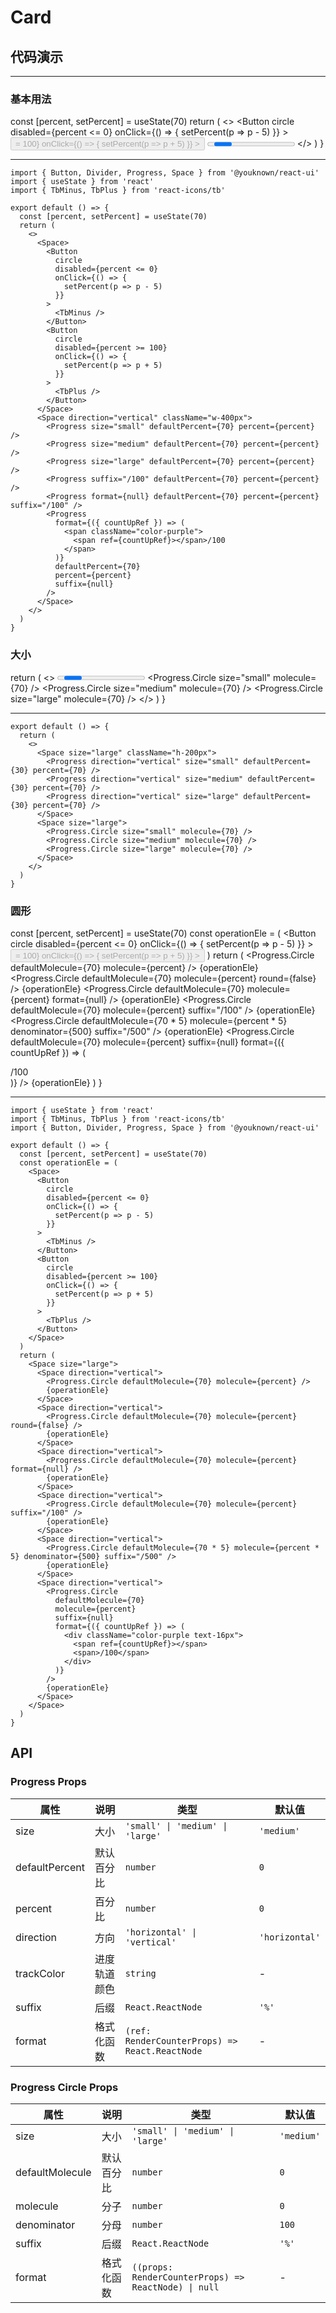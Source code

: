 # Card

## 代码演示


---

### 基本用法

  const [percent, setPercent] = useState(70)
  return (
    <>
      <Space>
        <Button
          circle
          disabled={percent <= 0}
          onClick={() => {
            setPercent(p => p - 5)
          }}
        >
          <TbMinus />
        </Button>
        <Button
          circle
          disabled={percent >= 100}
          onClick={() => {
            setPercent(p => p + 5)
          }}
        >
          <TbPlus />
        </Button>
      </Space>
      <Space direction="vertical" className="w-400px">
        <Progress size="small" defaultPercent={70} percent={percent} />
        <Progress size="medium" defaultPercent={70} percent={percent} />
        <Progress size="large" defaultPercent={70} percent={percent} />
        <Progress suffix="/100" defaultPercent={70} percent={percent} />
        <Progress format={null} defaultPercent={70} percent={percent} suffix="/100" />
        <Progress
          format={({ countUpRef }) => (
            <span className="color-purple">
              <span ref={countUpRef}></span>/100
            </span>
          )}
          defaultPercent={70}
          percent={percent}
          suffix={null}
        />
      </Space>
    </>
  )
}

<BasicUsage />

---

```tsx
import { Button, Divider, Progress, Space } from '@youknown/react-ui'
import { useState } from 'react'
import { TbMinus, TbPlus } from 'react-icons/tb'

export default () => {
  const [percent, setPercent] = useState(70)
  return (
    <>
      <Space>
        <Button
          circle
          disabled={percent <= 0}
          onClick={() => {
            setPercent(p => p - 5)
          }}
        >
          <TbMinus />
        </Button>
        <Button
          circle
          disabled={percent >= 100}
          onClick={() => {
            setPercent(p => p + 5)
          }}
        >
          <TbPlus />
        </Button>
      </Space>
      <Space direction="vertical" className="w-400px">
        <Progress size="small" defaultPercent={70} percent={percent} />
        <Progress size="medium" defaultPercent={70} percent={percent} />
        <Progress size="large" defaultPercent={70} percent={percent} />
        <Progress suffix="/100" defaultPercent={70} percent={percent} />
        <Progress format={null} defaultPercent={70} percent={percent} suffix="/100" />
        <Progress
          format={({ countUpRef }) => (
            <span className="color-purple">
              <span ref={countUpRef}></span>/100
            </span>
          )}
          defaultPercent={70}
          percent={percent}
          suffix={null}
        />
      </Space>
    </>
  )
}
```

### 大小

  return (
    <>
      <Space size="large" className="h-200px">
        <Progress direction="vertical" size="small" defaultPercent={30} percent={70} />
        <Progress direction="vertical" size="medium" defaultPercent={30} percent={70} />
        <Progress direction="vertical" size="large" defaultPercent={30} percent={70} />
      </Space>
      <Space size="large">
        <Progress.Circle size="small" molecule={70} />
        <Progress.Circle size="medium" molecule={70} />
        <Progress.Circle size="large" molecule={70} />
      </Space>
    </>
  )
}

<ProgressSize />

---

```tsx
export default () => {
  return (
    <>
      <Space size="large" className="h-200px">
        <Progress direction="vertical" size="small" defaultPercent={30} percent={70} />
        <Progress direction="vertical" size="medium" defaultPercent={30} percent={70} />
        <Progress direction="vertical" size="large" defaultPercent={30} percent={70} />
      </Space>
      <Space size="large">
        <Progress.Circle size="small" molecule={70} />
        <Progress.Circle size="medium" molecule={70} />
        <Progress.Circle size="large" molecule={70} />
      </Space>
    </>
  )
}
```

### 圆形

  const [percent, setPercent] = useState(70)
  const operationEle = (
    <Space>
      <Button
        circle
        disabled={percent <= 0}
        onClick={() => {
          setPercent(p => p - 5)
        }}
      >
        <TbMinus />
      </Button>
      <Button
        circle
        disabled={percent >= 100}
        onClick={() => {
          setPercent(p => p + 5)
        }}
      >
        <TbPlus />
      </Button>
    </Space>
  )
  return (
    <Space size="large">
      <Space direction="vertical">
        <Progress.Circle defaultMolecule={70} molecule={percent} />
        {operationEle}
      </Space>
      <Space direction="vertical">
        <Progress.Circle defaultMolecule={70} molecule={percent} round={false} />
        {operationEle}
      </Space>
      <Space direction="vertical">
        <Progress.Circle defaultMolecule={70} molecule={percent} format={null} />
        {operationEle}
      </Space>
      <Space direction="vertical">
        <Progress.Circle defaultMolecule={70} molecule={percent} suffix="/100" />
        {operationEle}
      </Space>
      <Space direction="vertical">
        <Progress.Circle defaultMolecule={70 * 5} molecule={percent * 5} denominator={500} suffix="/500" />
        {operationEle}
      </Space>
      <Space direction="vertical">
        <Progress.Circle
          defaultMolecule={70}
          molecule={percent}
          suffix={null}
          format={({ countUpRef }) => (
            <div className="color-purple text-16px">
              <span ref={countUpRef}></span>
              <span>/100</span>
            </div>
          )}
        />
        {operationEle}
      </Space>
    </Space>
  )
}

<Circle />

---

```tsx
import { useState } from 'react'
import { TbMinus, TbPlus } from 'react-icons/tb'
import { Button, Divider, Progress, Space } from '@youknown/react-ui'

export default () => {
  const [percent, setPercent] = useState(70)
  const operationEle = (
    <Space>
      <Button
        circle
        disabled={percent <= 0}
        onClick={() => {
          setPercent(p => p - 5)
        }}
      >
        <TbMinus />
      </Button>
      <Button
        circle
        disabled={percent >= 100}
        onClick={() => {
          setPercent(p => p + 5)
        }}
      >
        <TbPlus />
      </Button>
    </Space>
  )
  return (
    <Space size="large">
      <Space direction="vertical">
        <Progress.Circle defaultMolecule={70} molecule={percent} />
        {operationEle}
      </Space>
      <Space direction="vertical">
        <Progress.Circle defaultMolecule={70} molecule={percent} round={false} />
        {operationEle}
      </Space>
      <Space direction="vertical">
        <Progress.Circle defaultMolecule={70} molecule={percent} format={null} />
        {operationEle}
      </Space>
      <Space direction="vertical">
        <Progress.Circle defaultMolecule={70} molecule={percent} suffix="/100" />
        {operationEle}
      </Space>
      <Space direction="vertical">
        <Progress.Circle defaultMolecule={70 * 5} molecule={percent * 5} denominator={500} suffix="/500" />
        {operationEle}
      </Space>
      <Space direction="vertical">
        <Progress.Circle
          defaultMolecule={70}
          molecule={percent}
          suffix={null}
          format={({ countUpRef }) => (
            <div className="color-purple text-16px">
              <span ref={countUpRef}></span>
              <span>/100</span>
            </div>
          )}
        />
        {operationEle}
      </Space>
    </Space>
  )
}
```

## API

### Progress Props

| 属性       | 说明               | 类型              | 默认值   |
| ---------- | ------------------ | ----------------- | -------- |
| size    | 大小           | `'small' \| 'medium' \| 'large'`         | `'medium'`  |
| defaultPercent    | 默认百分比           | `number`         | `0`  |
| percent    | 百分比           | `number`         | `0`  |
| direction    | 方向           | `'horizontal' \| 'vertical'`         | `'horizontal'`  |
| trackColor    | 进度轨道颜色           | `string`         | -  |
| suffix    | 后缀           | `React.ReactNode`         | `'%'`  |
| format    | 格式化函数           | `(ref: RenderCounterProps) => React.ReactNode`         | -  |

### Progress Circle Props

| 属性       | 说明               | 类型              | 默认值   |
| ---------- | ------------------ | ----------------- | -------- |
| size    | 大小           | `'small' \| 'medium' \| 'large'`         | `'medium'`  |
| defaultMolecule    | 默认百分比           | `number`         | `0`  |
| molecule    | 分子           | `number`         | `0`  |
| denominator    | 分母           | `number`         | `100`  |
| suffix    | 后缀           | `React.ReactNode`         | `'%'`  |
| format    | 格式化函数           | `((props: RenderCounterProps) => ReactNode) \| null`         | -  |
